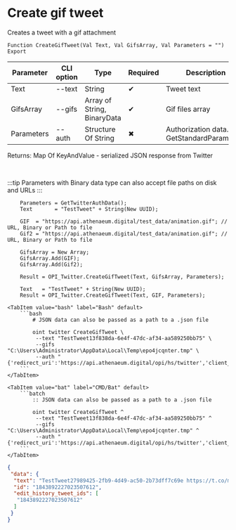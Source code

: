 ﻿---
sidebar_position: 4
---


# Create gif tweet
 Creates a tweet with a gif attachment



`Function CreateGifTweet(Val Text, Val GifsArray, Val Parameters = "") Export`

  | Parameter | CLI option | Type | Required | Description |
  |-|-|-|-|-|
  | Text | --text | String | &#x2714; | Tweet text |
  | GifsArray | --gifs | Array of String, BinaryData | &#x2714; | Gif files array |
  | Parameters | --auth | Structure Of String | &#x2716; | Authorization data. See GetStandardParameters |

  
  Returns:  Map Of KeyAndValue - serialized JSON response from Twitter

<br/>

:::tip
Parameters with Binary data type can also accept file paths on disk and URLs
:::
<br/>


```bsl title="1C:Enterprise/OneScript code example"
    Parameters = GetTwitterAuthData();
    Text       = "TestTweet" + String(New UUID);

    GIF  = "https://api.athenaeum.digital/test_data/animation.gif"; // URL, Binary or Path to file
    Gif2 = "https://api.athenaeum.digital/test_data/animation.gif"; // URL, Binary or Path to file

    GifsArray = New Array;
    GifsArray.Add(GIF);
    GifsArray.Add(Gif2);

    Result = OPI_Twitter.CreateGifTweet(Text, GifsArray, Parameters);

    Text   = "TestTweet" + String(New UUID);
    Result = OPI_Twitter.CreateGifTweet(Text, GIF, Parameters);
```
 

 <Tabs>
  
    <TabItem value="bash" label="Bash" default>
        ```bash
            # JSON data can also be passed as a path to a .json file
            
            oint twitter CreateGifTweet \
             --text "TestTweet13f838da-6e4f-47dc-af34-aa589250bb75" \
             --gifs "C:\Users\Administrator\AppData\Local\Temp\epo4jcqnter.tmp" \
             --auth "{'redirect_uri':'https://api.athenaeum.digital/opi/hs/twitter','client_id':'***','client_secret':'***','access_token':'***','refresh_token':'***','oauth_token':'***','oauth_token_secret':'***','oauth_consumer_key':'***','oauth_consumer_secret':'***'}"
        ```
    </TabItem>
  
    <TabItem value="bat" label="CMD/Bat" default>
        ```batch
            :: JSON data can also be passed as a path to a .json file
            
            oint twitter CreateGifTweet ^
             --text "TestTweet13f838da-6e4f-47dc-af34-aa589250bb75" ^
             --gifs "C:\Users\Administrator\AppData\Local\Temp\epo4jcqnter.tmp" ^
             --auth "{'redirect_uri':'https://api.athenaeum.digital/opi/hs/twitter','client_id':'***','client_secret':'***','access_token':'***','refresh_token':'***','oauth_token':'***','oauth_token_secret':'***','oauth_consumer_key':'***','oauth_consumer_secret':'***'}"
        ```
    </TabItem>
</Tabs>


```json title="Result"
{
 "data": {
  "text": "TestTweet27989425-2fb9-4d49-ac50-2b73dff7c69e https://t.co/m6q4Bzxea3",
  "id": "1843892227023507612",
  "edit_history_tweet_ids": [
   "1843892227023507612"
  ]
 }
}
```
